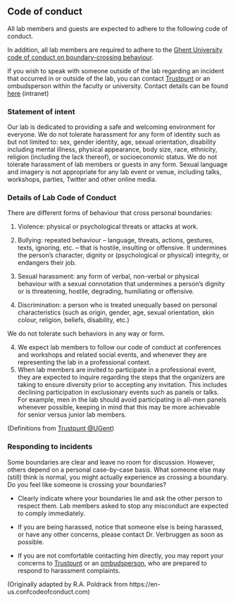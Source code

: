 ## Code of conduct

All lab members and guests are expected to adhere to the following code of conduct. 

In addition, all lab members are required to adhere to the [Ghent University code of conduct on boundary-crossing behaviour](https://codex.ugent.be/?regid=REG000110&lang=en).

If you wish to speak with someone outside of the lab regarding an
incident that occurred in or outside of the lab, you can contact [Trustpunt](https://www.ugent.be/intranet/en/human-resources/health-safety/psychosocial-welfare/overview.htm) 
or an ombudsperson within the faculty or university. 
Contact details can be found [here](https://www.ugent.be/intranet/en/internal-ombudsperson) (intranet)

### Statement of intent

Our lab is dedicated to providing a safe and welcoming environment for everyone. We do not
tolerate harassment for any form of identity such as but not limited
to: sex, gender identity, age, sexual orientation, disability
including mental illness, physical appearance, body size, race,
ethnicity, religion (including the lack thereof), or socioeconomic
status. We do not tolerate harassment of lab members or guests in
any form. Sexual language and imagery is not appropriate for any lab
event or venue, including talks, workshops, parties, Twitter and
other online media.

### Details of Lab Code of Conduct

There are different forms of behaviour that cross personal boundaries:

1. Violence: physical or psychological threats or attacks at work.

2. Bullying: repeated behaviour – language, threats, actions, gestures, texts, ignoring, etc. – that is hostile, insulting or offensive. It undermines the person’s character, dignity or (psychological or physical) integrity, or endangers their job.

3. Sexual harassment: any form of verbal, non-verbal or physical behaviour with a sexual connotation that undermines a person’s dignity or is threatening, hostile, degrading, humiliating or offensive.

4. Discrimination: a person who is treated unequally based on personal characteristics (such as origin, gender, age, sexual orientation, skin colour, religion, beliefs, disability, etc.)

We do not tolerate such behaviors in any way or form. 

4.  We expect lab members to
    follow our code of conduct at conferences and workshops and related
    social events, and whenever they are representing the lab in a
    professional context.
5.  When lab members are invited
    to participate in a professional event, they are expected to inquire
    regarding the steps that the organizers are taking to ensure
    diversity prior to accepting any invitation. This includes declining
    participation in exclusionary events such as panels or talks. For
    example, men in the lab should avoid participating in all-men panels
    whenever possible, keeping in mind that this may be more achievable
    for senior versus junior lab members.
    
(Definitions from [Trustpunt @UGent](https://www.ugent.be/intranet/en/human-resources/health-safety/psychosocial-welfare/themes/boundary-crossing-behaviour/boundarycrossingbehaviour.htm))

### Responding to incidents

Some boundaries are clear and leave no room for discussion. However, others depend on a personal case-by-case basis. What someone else may (still) think is normal, you might actually experience as crossing a boundary. Do you feel like someone is crossing your boundaries?

  - Clearly indicate where your boundaries lie and ask the other person to respect them. Lab members asked to stop any
    misconduct are expected to comply immediately. 
    
  - If you are being harassed, notice that someone else is being harassed, or have any other
    concerns, please contact Dr. Verbruggen as soon as possible. 
    <!-- Anonymous -->
    <!-- comments may also be made to Dr. Poldrack using[ -->
    <!-- this -->
    <!-- form](https://poldracklab.wufoo.com/forms/z5hpmzx1uf8hce/). -->
    
  - If you are not comfortable contacting him directly, you may report
    your concerns to [Trustpunt](https://www.ugent.be/intranet/en/human-resources/health-safety/psychosocial-welfare/overview.htm) or an [ombudsperson](https://www.ugent.be/intranet/en/internal-ombudsperson), who are prepared to respond to harassment complaints.


    
(Originally adapted by R.A. Poldrack from https://en-us.confcodeofconduct.com)
